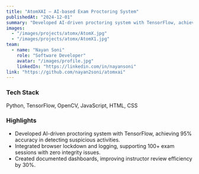 ```yaml
---
title: "AtomXAI – AI-based Exam Proctoring System"
publishedAt: "2024-12-01"
summary: "Developed AI-driven proctoring system with TensorFlow, achieving 95% accuracy in detecting suspicious activities. Integrated browser lockdown and logging, supporting 100+ exam sessions with zero integrity issues. Created documented dashboards, improving instructor review efficiency by 30%."
images:
  - "/images/projects/atomx/AtomX.jpg"
  - "/images/projects/atomx/AtomX1.jpg"
team:
  - name: "Nayan Soni"
    role: "Software Developer"
    avatar: "/images/profile.jpg"
    linkedIn: "https://linkedin.com/in/nayansoni"
link: "https://github.com/nayan2soni/atomxai"
---
```


### Tech Stack
Python, TensorFlow, OpenCV, JavaScript, HTML, CSS

### Highlights
- Developed AI-driven proctoring system with TensorFlow, achieving 95% accuracy in detecting suspicious activities.
- Integrated browser lockdown and logging, supporting 100+ exam sessions with zero integrity issues.
- Created documented dashboards, improving instructor review efficiency by 30%.